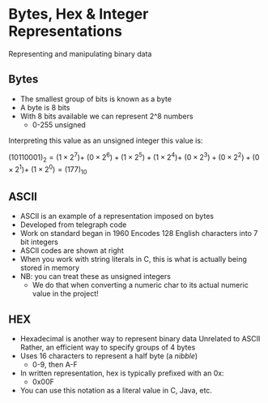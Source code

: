 # Bytes, Hex & Integer Representations

Representing and manipulating binary data

## Bytes

- The smallest group of bits is known as a byte
- A byte is 8 bits
- With 8 bits available we can represent 2^8 numbers
  - 0-255 unsigned

Interpreting this value as an unsigned integer this value is: 

$(10110001)_{2} = (1 × 2^{7}) +$
$(0 × 2^{6}) + (1 × 2^{5}) + (1 × 2^{4}) +$
$(0 × 2^{3}) + (0 × 2^{2}) + (0 × 2^{1}) +$
$(1 × 2^{0}) = (177)_{10}$

## ASCII

- ASCII is an example of a representation imposed on bytes
- Developed from telegraph code
- Work on standard began in 1960
  Encodes 128 English characters into 7 bit integers
- ASCII codes are shown at right
- When you work with string literals in C, this is what is actually being stored in memory
- NB: you can treat these as unsigned integers
  - We do that when converting a numeric char to its actual numeric value in the project!

## HEX

- Hexadecimal is another way to represent binary data
  Unrelated to ASCII
  Rather, an efficient way to specify groups of 4 bytes
- Uses 16 characters to represent a half byte (a _nibble_)
  - 0-9, then A-F
- In written representation, hex is typically prefixed with an 0x:
  - 0x00F
- You can use this notation as a literal value in C, Java, etc.

